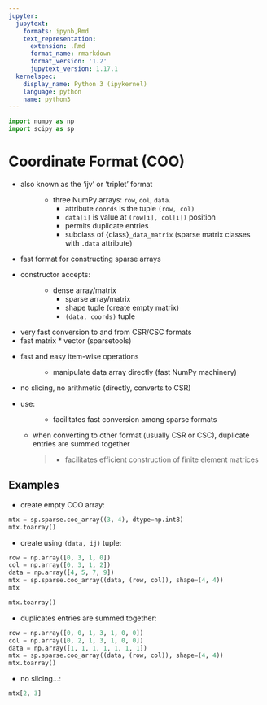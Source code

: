 ```yaml
---
jupyter:
  jupytext:
    formats: ipynb,Rmd
    text_representation:
      extension: .Rmd
      format_name: rmarkdown
      format_version: '1.2'
      jupytext_version: 1.17.1
  kernelspec:
    display_name: Python 3 (ipykernel)
    language: python
    name: python3
---
```


```python
import numpy as np
import scipy as sp
```
# Coordinate Format (COO)

- also known as the 'ijv' or 'triplet' format
  : - three NumPy arrays: `row`, `col`, `data`.
    - attribute `coords` is the tuple `(row, col)`
    - `data[i]` is value at `(row[i], col[i])` position
    - permits duplicate entries
    - subclass of {class}`_data_matrix` (sparse matrix classes with
      `.data` attribute)
- fast format for constructing sparse arrays
- constructor accepts:
  : - dense array/matrix
    - sparse array/matrix
    - shape tuple (create empty matrix)
    - `(data, coords)` tuple
- very fast conversion to and from CSR/CSC formats
- fast matrix * vector (sparsetools)
- fast and easy item-wise operations
  : - manipulate data array directly (fast NumPy machinery)
- no slicing, no arithmetic (directly, converts to CSR)
- use:
  : - facilitates fast conversion among sparse formats

    - when converting to other format (usually CSR or CSC), duplicate
      entries are summed together

      > - facilitates efficient construction of finite element matrices

## Examples

- create empty COO array:

```python
mtx = sp.sparse.coo_array((3, 4), dtype=np.int8)
mtx.toarray()
```

- create using `(data, ij)` tuple:

```python
row = np.array([0, 3, 1, 0])
col = np.array([0, 3, 1, 2])
data = np.array([4, 5, 7, 9])
mtx = sp.sparse.coo_array((data, (row, col)), shape=(4, 4))
mtx
```

```python
mtx.toarray()
```

- duplicates entries are summed together:

```python
row = np.array([0, 0, 1, 3, 1, 0, 0])
col = np.array([0, 2, 1, 3, 1, 0, 0])
data = np.array([1, 1, 1, 1, 1, 1, 1])
mtx = sp.sparse.coo_array((data, (row, col)), shape=(4, 4))
mtx.toarray()
```

- no slicing...:

```python
mtx[2, 3]
```